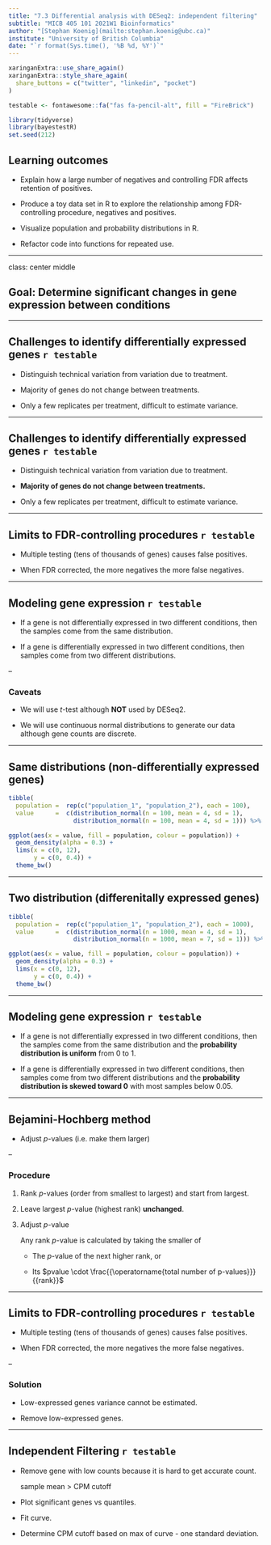 ```yaml
---
title: "7.3 Differential analysis with DESeq2: independent filtering"
subtitle: "MICB 405 101 2021W1 Bioinformatics"
author: "[Stephan Koenig](mailto:stephan.koenig@ubc.ca)"
institute: "University of British Columbia"
date: "`r format(Sys.time(), '%B %d, %Y')`"
---
```

  
```r
xaringanExtra::use_share_again()
xaringanExtra::style_share_again(
  share_buttons = c("twitter", "linkedin", "pocket")
)

testable <- fontawesome::fa("fas fa-pencil-alt", fill = "FireBrick")

library(tidyverse)
library(bayestestR)
set.seed(212)
```

## Learning outcomes

- Explain how a large number of negatives and controlling FDR affects retention of positives.

- Produce a toy data set in R to explore the relationship among FDR-controlling procedure, negatives and positives.

- Visualize population and probability distributions in R.

- Refactor code into functions for repeated use.

---

class: center middle

## Goal: Determine significant changes in gene expression between conditions

---

## Challenges to identify differentially expressed genes `r testable`

- Distinguish technical variation from variation due to treatment.

- Majority of genes do not change between treatments.

- Only a few replicates per treatment, difficult to estimate variance.

---

## Challenges to identify differentially expressed genes `r testable`

- Distinguish technical variation from variation due to treatment.

- **Majority of genes do not change between treatments.**

- Only a few replicates per treatment, difficult to estimate variance.

---

## Limits to FDR-controlling procedures `r testable`

- Multiple testing (tens of thousands of genes) causes false positives.

- When FDR corrected, the more negatives the more false negatives.

---

## Modeling gene expression `r testable`

- If a gene is not differentially expressed in two different conditions, then the samples come from the same distribution.

- If a gene is differentially expressed in two different conditions, then samples come from two different distributions.

--

### Caveats

- We will use *t*-test although **NOT** used by DESeq2.

- We will use continuous normal distributions to generate our data although gene counts are discrete.

---

## Same distributions (non-differentially expressed genes)

```r
tibble(
  population =  rep(c("population_1", "population_2"), each = 100),
  value      =  c(distribution_normal(n = 100, mean = 4, sd = 1),
                  distribution_normal(n = 100, mean = 4, sd = 1))) %>% 

ggplot(aes(x = value, fill = population, colour = population)) +
  geom_density(alpha = 0.3) +
  lims(x = c(0, 12),
       y = c(0, 0.4)) +
  theme_bw()
```

---

## Two distribution (differenitally expressed genes)

```r
tibble(
  population =  rep(c("population_1", "population_2"), each = 1000),
  value      =  c(distribution_normal(n = 1000, mean = 4, sd = 1),
                  distribution_normal(n = 1000, mean = 7, sd = 1))) %>% 

ggplot(aes(x = value, fill = population, colour = population)) +
  geom_density(alpha = 0.3) +
  lims(x = c(0, 12),
       y = c(0, 0.4)) +
  theme_bw()
```

---

## Modeling gene expression `r testable`

- If a gene is not differentially expressed in two different conditions, then the samples come from the same distribution  and the **probability distribution is uniform** from 0 to 1.

- If a gene is differentially expressed in two different conditions, then samples come from two different distributions and the **probability distribution is skewed toward 0** with most samples below 0.05.

---

## Bejamini-Hochberg method

- Adjust *p*-values (i.e. make them larger)

--

### Procedure

1. Rank *p*-values (order from smallest to largest) and start from largest.

1. Leave largest *p*-value (highest rank) **unchanged**.

1. Adjust *p*-value

    Any rank *p*-value is calculated by taking the smaller of
  
    - The *p*-value of the next higher rank, or
    
    - Its $pvalue \cdot \frac{{\operatorname{total number of p-values}}}{{rank}}$
    
---

## Limits to FDR-controlling procedures `r testable`

- Multiple testing (tens of thousands of genes) causes false positives.

- When FDR corrected, the more negatives the more false negatives.

--

### Solution

- Low-expressed genes variance cannot be estimated.

- Remove low-expressed genes.

---

## Independent Filtering `r testable`

- Remove gene with low counts because it is hard to get accurate count.

    sample mean > CPM cutoff

- Plot significant genes vs quantiles.

- Fit curve.

- Determine CPM cutoff based on max of curve - one standard deviation.

